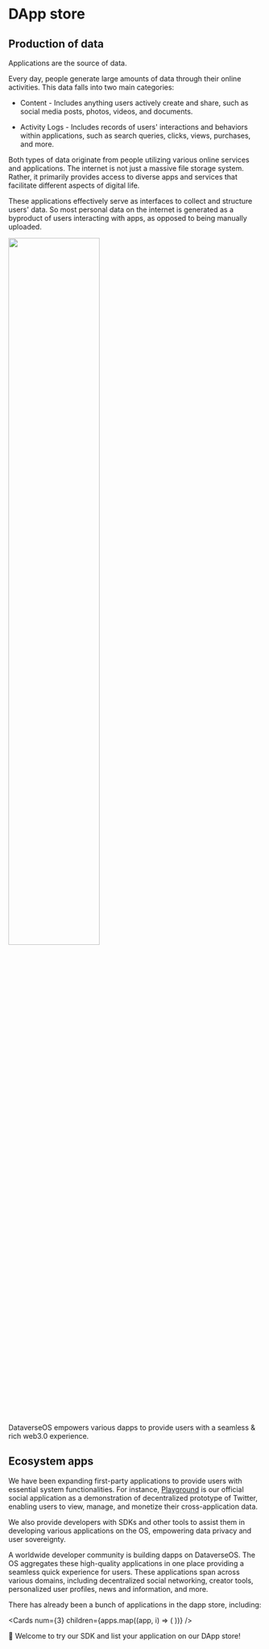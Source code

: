 
# DApp store

## Production of data

Applications are the source of data.

Every day, people generate large amounts of data through their online activities. This data falls into two main categories:

- Content - Includes anything users actively create and share, such as social media posts, photos, videos, and documents.

- Activity Logs - Includes records of users' interactions and behaviors within applications, such as search queries, clicks, views, purchases, and more.

Both types of data originate from people utilizing various online services and applications. The internet is not just a massive file storage system. Rather, it primarily provides access to diverse apps and services that facilitate different aspects of digital life.

These applications effectively serve as interfaces to collect and structure users' data. So most personal data on the internet is generated as a byproduct of users interacting with apps, as opposed to being manually uploaded.

<img
  src="/images/introduction/desktop.jpg"
  width="60%"
  className="mx-auto my-2.5"
/>

DataverseOS empowers various dapps to provide users with a seamless & rich web3.0 experience.

## Ecosystem apps

We have been expanding first-party applications to provide users with essential system functionalities.
For instance, [Playground](https://dataverse-os.com/playground) is our official social application as a demonstration of decentralized prototype of Twitter,
enabling users to view, manage, and monetize their cross-application data.

We also provide developers with SDKs and other tools to assist them in developing various applications on the OS,
empowering data privacy and user sovereignty.

A worldwide developer community is building dapps on DataverseOS. The OS aggregates these high-quality applications
in one place providing a seamless quick experience for users.
These applications span across various domains, including decentralized social networking, creator tools, personalized user profiles, news and information, and more.

There has already been a bunch of applications in the dapp store, including:

<Cards
  num={3}
  children={apps.map((app, i) => (
    <Card
      key={i}
      title={app.name}
      description={app.description}
      img={app.image}
      href={app.link}
    />
  ))}
/>

<div className="h-5"></div>

🚀 Welcome to try our SDK and list your application on our DApp store!
